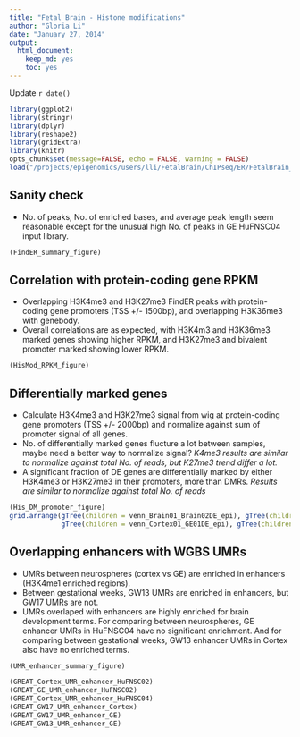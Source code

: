 ```yaml
---
title: "Fetal Brain - Histone modifications"
author: "Gloria Li"
date: "January 27, 2014"
output:
  html_document:
    keep_md: yes
    toc: yes
---
```


Update `r date()`

```r
library(ggplot2)
library(stringr)
library(dplyr)
library(reshape2)
library(gridExtra)
library(knitr)
opts_chunk$set(message=FALSE, echo = FALSE, warning = FALSE)
load("/projects/epigenomics/users/lli/FetalBrain/ChIPseq/ER/FetalBrain_FindER.Rdata")
```

## Sanity check   

* No. of peaks, No. of enriched bases, and average peak length seem reasonable except for the unusual high No. of peaks in GE HuFNSC04 input library.              

```r
(FindER_summary_figure)
```

## Correlation with protein-coding gene RPKM 

* Overlapping H3K4me3 and H3K27me3 FindER peaks with protein-coding gene promoters (TSS +/- 1500bp), and overlapping H3K36me3 with genebody.    
* Overall correlations are as expected, with H3K4m3 and H3K36me3 marked genes showing higher RPKM, and H3K27me3 and bivalent promoter marked showing lower RPKM.   

```r
(HisMod_RPKM_figure)
```

## Differentially marked genes

* Calculate H3K4me3 and H3K27me3 signal from wig at protein-coding gene promoters (TSS +/- 2000bp) and normalize against sum of promoter signal of all genes.    
* No. of differentially marked genes flucture a lot between samples, maybe need a better way to normalize signal? _K4me3 results are similar to normalize against total No. of reads, but K27me3 trend differ a lot._    
* A significant fraction of DE genes are differentially marked by either H3K4me3 or H3K27me3 in their promoters, more than DMRs. _Results are similar to normalize against total No. of reads_      

```r
(His_DM_promoter_figure)
grid.arrange(gTree(children = venn_Brain01_Brain02DE_epi), gTree(children = venn_Cortex01_Cortex02DE_epi), gTree(children = venn_GE01_GE02DE_epi), 
             gTree(children = venn_Cortex01_GE01DE_epi), gTree(children = venn_Cortex02_GE02DE_epi), gTree(children = venn_GE02_GE04DE_epi), nrow = 2)
```

## Overlapping enhancers with WGBS UMRs

* UMRs between neurospheres (cortex vs GE) are enriched in enhancers (H3K4me1 enriched regions).      
* Between gestational weeks, GW13 UMRs are enriched in enhancers, but GW17 UMRs are not.      
* UMRs overlaped with enhancers are highly enriched for brain development terms. For comparing between neurospheres, GE enhancer UMRs in HuFNSC04 have no significant enrichment. And for comparing between gestational weeks, GW13 enhancer UMRs in Cortex also have no enriched terms.       

```r
(UMR_enhancer_summary_figure)
```
```r
(GREAT_Cortex_UMR_enhancer_HuFNSC02)
(GREAT_GE_UMR_enhancer_HuFNSC02)
(GREAT_Cortex_UMR_enhancer_HuFNSC04)
(GREAT_GW17_UMR_enhancer_Cortex)
(GREAT_GW17_UMR_enhancer_GE)
(GREAT_GW13_UMR_enhancer_GE)
```


